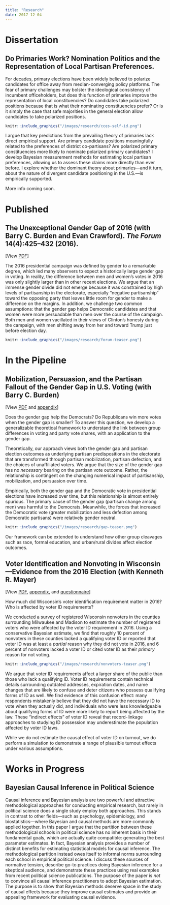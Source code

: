 ```yaml
---
title: "Research"
date: 2017-12-04
---
```


# Dissertation

## Do Primaries Work? Nomination Politics and the Representation of Local Partisan Preferences.

For decades, primary elections have been widely believed to polarize candidates for office away from median-converging policy platforms. The fear of primary challenges may bolster the ideological consistency of incumbent officeholders, but does this function of primaries improve the representation of local constituencies? Do candidates take polarized positions because that is what their nominating constituencies prefer? Or is it simply the case that safe majorities in the general election allow candidates to take polarized positions.

```r
knitr::include_graphics("/images/research/cces-self-id.png")
```

I argue that key predictions from the prevailing theory of primaries lack direct empirical support. Are primary candidate positions meaningfully related to the preferences of district co-partisans? Are polarized primary constituencies more likely to nominate polarized primary candidates? I develop Bayesian measurement methods for estimating local partisan preferences, allowing us to assess these claims more directly than ever before. I explore whether the dominant theory about primaries---and it turn, about the nature of divergent candidate positioning in the U.S.---is empirically supported. 

More info coming soon.


<!-- <center>
  <img src="/images/research/cces-self-id.png" alt="The non-relationship between district voting and self-reported partisan ideology" style="width: 90%;"/>
</center> -->





# Published

## The Unexceptional Gender Gap of 2016 (with Barry C. Burden and Evan Crawford). *The Forum* 14(4):425--432 (2016). 

[View [PDF](https://www.degruyter.com/downloadpdf/j/for.2016.14.issue-4/for-2016-0039/for-2016-0039.pdf)]

The 2016 presidential campaign was defined by gender to a remarkable degree, which led many observers to expect a historically large gender gap in voting. In reality, the difference between men and women's votes in 2016 was only slightly larger than in other recent elections. We argue that an immense gender divide did not emerge because it was constrained by high levels of partisanship in the electorate, especially "negative partisanship" toward the opposing party that leaves little room for gender to make a difference on the margins. In addition, we challenge two common assumptions: that the gender gap helps Democratic candidates and that women were more persuadable than men over the course of the campaign. Both men and women vacillated in their views of Clinton's honesty during the campaign, with men shifting away from her and toward Trump just before election day.

```r
knitr::include_graphics("/images/research/forum-teaser.png")
```



# In the Pipeline

## Mobilization, Persuasion, and the Partisan Fallout of the Gender Gap in U.S. Voting (with Barry C. Burden) 

[View [PDF](https://www.dropbox.com/s/0poj17dqqkda3jv/gender-gap-apw-2018.pdf?dl=0) and [appendix](https://www.dropbox.com/s/lnmgj5i0f3vaodx/gap-appendix-apw-2018.pdf?dl=0)]

Does the gender gap help the Democrats? Do Republicans win more votes when the gender gap is smaller? To answer this question, we develop a generalizable theoretical framework to understand the link between group differences in voting and party vote shares, with an application to the gender gap. 

Theoretically, our approach views both the gender gap and partisan election outcomes as underlying partisan predispositions in the electorate that are transformed through partisan mobilization, partisan defection, and the choices of unaffiliated voters. We argue that the size of the gender gap has no *necessary* bearing on the partisan vote outcome. Rather, the relationship is contingent on the changing numerical impact of partisanship, mobilization, and persuasion over time.  

Empirically, both the gender gap and the Democratic vote in presidential elections have increased over time, but this relationship is almost entirely spurious. The primary cause of the gender gap (partisan change among men) was harmful to the Democrats. Meanwhile, the forces that increased the Democratic vote (greater mobilization and less defection among Democratic partisans) were relatively gender neutral.

```r
knitr::include_graphics("/images/research/gap-teaser.png")
```

Our framework can be extended to understand how other group cleavages such as race, formal education, and urban/rural divides affect election outcomes.



## Voter Identification and Nonvoting in Wisconsin---Evidence from the 2016 Election (with Kenneth R. Mayer) 

[View [PDF](https://www.dropbox.com/s/f3jcbu2zneq5oik/nonvoters-rnr.pdf?dl=0),
[appendix](https://www.dropbox.com/s/lnmgj5i0f3vaodx/nonvoters-appendix.pdf?dl=0), 
and [questionnaire](https://www.dropbox.com/s/6hldn82w7ccfrlw/p1208-nonvoters-questionnaire.pdf?dl=0)]

How much did Wisconsin's voter identification requirement matter in 2016? Who is affected by voter ID requirements? 

We conducted a survey of registered Wisconsin nonvoters in the counties surrounding Milwaukee and Madison to estimate the number of registered voters who were affected by the voter ID requirement in 2016. Using a conservative Bayesian estimate, we find that roughly 10 percent of nonvoters in these counties lacked a qualifying voter ID or reported that voter ID was at least a *partial* reason why they did not vote in 2016, and 6 percent of nonvoters lacked a voter ID or cited voter ID as their *primary* reason for not voting. 

```r
knitr::include_graphics("/images/research/nonvoters-teaser.png")
```

We argue that voter ID requirements affect a larger share of the public than those who lack a qualifying ID. Voter ID requirements contain technical details surrounding outdated addresses, expiration dates, and name changes that are likely to confuse and deter citizens who possess qualifying forms of ID as well. We find evidence of this confusion effect: many respondents mistakenly believe that they did not have the necessary ID to vote when they actually did, and individuals who were less knowledgeable about qualifying forms of ID were more likely to report being affected by the law. These "indirect effects" of voter ID reveal that record-linkage approaches to studying ID possession may underestimate the population affected by voter ID laws.

While we do not estimate the causal effect of voter ID on turnout, we do perform a simulation to demonstrate a range of plausible turnout effects under various assumptions.



# Works in Progress

## Bayesian Causal Inference in Political Science

Causal inference and Bayesian analysis are two powerful and attractive methodological approaches for conducting empirical research, but rarely in political science does a single study employ both approaches. This stands in contrast to other fields---such as psychology, epidemiology, and biostatistics---where Bayesian and causal methods are more commonly applied together. In this paper I argue that the partition between these methodological schools in political science has no inherent basis in their fundamental goals, which are actually quite compatible: generating the best parameter estimates. In fact, Bayesian analysis provides a number of distinct benefits for estimating statistical models for causal inference. The methodological partition instead owes itself to informal norms surrounding each school in empirical political science. I discuss these sources of normative tension, describe go-to practices doing Bayesian inference for a skeptical audience, and demonstrate these practices using real examples from recent political science publications. The purpose of the paper is *not* to convince all causal inference practitioners to adopt Bayesian estimation. The purpose is to show that Bayesian methods deserve space in the study of causal effects because they improve causal estimates and provide an appealing framework for evaluating causal evidence.




<!-- ## How Should We Employ MRP Estimates as Predictors? Issues with Uncertainty and Pooling

More info coming soon. -->

<!-- Images and Words: How Citizens Understand Uncertain Election Polls (with Benjamin Toff and Zachary Warner) -->

<!-- Identity and Ideology in the Parties' Campaign Finance Networks (with Jordan Hsu) -->

<!-- Bureaucratic 'Competence' or Bureaucratic Access? Voter ID and Turnout in Alabama -->

<!-- 'One of the Good Ones': Economic Racism and Black Conservative Candidates (with Micah C.R. Dillard) -->

<!-- - Uncertainty and Causality in Multilevel Regression and Poststratification -->

<!-- Do Primaries Work? Constituency Preferences and Candidate Positioning in Legislative Primary Elections -->

<!-- Nomination Systems and Ideology in Legislative Elections -->


